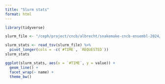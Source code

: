 ```yaml
---
title: "Slurm stats"
format: html
---
```


```r
library(tidyverse)
```


```r
slurm_file <- "/ceph/project/cncb/albrecht/snakemake-cncb-ensembl-2024/sps-2454131_-2/sps-2454131_-2-mem.tsv"
```

```r
slurm_stats <- read_tsv(slurm_file) %>% 
  pivot_longer(cols = -c(`#TIME`, `REQUESTED`))
slurm_stats
```

```r
ggplot(slurm_stats, aes(x = `#TIME`, y = value)) +
  geom_line() +
  facet_wrap(~ name) +
  theme_bw()
```

